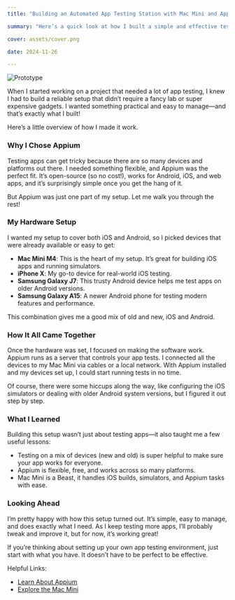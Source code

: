 ```yaml
---
title: "Building an Automated App Testing Station with Mac Mini and Appium"

summary: "Here’s a quick look at how I built a simple and effective testing setup for apps using Appium."

cover: assets/cover.png

date: 2024-11-26

---
```


![Prototype](./assets/macmini.jpg)

When I started working on a project that needed a lot of app testing, I knew I had to build a reliable setup that didn’t require a fancy lab or super expensive gadgets. I wanted something practical and easy to manage—and that’s exactly what I built!

Here’s a little overview of how I made it work.


### Why I Chose Appium

Testing apps can get tricky because there are so many devices and platforms out there. I needed something flexible, and Appium was the perfect fit. It’s open-source (so no cost!), works for Android, iOS, and web apps, and it’s surprisingly simple once you get the hang of it.

But Appium was just one part of my setup. Let me walk you through the rest!


### My Hardware Setup

I wanted my setup to cover both iOS and Android, so I picked devices that were already available or easy to get:
-	**Mac Mini M4**: This is the heart of my setup. It’s great for building iOS apps and running simulators.
-	**iPhone X**: My go-to device for real-world iOS testing.
-	**Samsung Galaxy J7**: This trusty Android device helps me test apps on older Android versions.
-	**Samsung Galaxy A15**: A newer Android phone for testing modern features and performance.

This combination gives me a good mix of old and new, iOS and Android.

### How It All Came Together

Once the hardware was set, I focused on making the software work. Appium runs as a server that controls your app tests. I connected all the devices to my Mac Mini via cables or a local network. With Appium installed and my devices set up, I could start running tests in no time.

Of course, there were some hiccups along the way, like configuring the iOS simulators or dealing with older Android system versions, but I figured it out step by step.


### What I Learned

Building this setup wasn’t just about testing apps—it also taught me a few useful lessons:
-	Testing on a mix of devices (new and old) is super helpful to make sure your app works for everyone.
-	Appium is flexible, free, and works across so many platforms.
-	Mac Mini is a Beast, it handles iOS builds, simulators, and Appium tasks with ease.


### Looking Ahead

I’m pretty happy with how this setup turned out. It’s simple, easy to manage, and does exactly what I need. As I keep testing more apps, I’ll probably tweak and improve it, but for now, it’s working great!

If you’re thinking about setting up your own app testing environment, just start with what you have. It doesn’t have to be perfect to be effective.


Helpful Links:

- [Learn About Appium](http://appium.io/docs/en/latest/)
- [Explore the Mac Mini](https://www.apple.com/mac-mini/)
